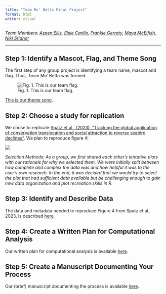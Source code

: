 ```yaml
---
title: "Team Mo' Betta Final Project"
format: html
editor: visual
---
```


*Team Members: [Aspen Ellis](https://github.com/boriellis), [Elsie Carillo](https://github.com/misselsie10), [Frankie Gerraty](https://github.com/fgerraty), [Maya McElfish](https://github.com/Blinkosaur), [Niki Sridhar](https://github.com/nikita-sridhar)*

------------------------------------------------------------------------

## Step 1: Identify a Mascot, Flag, and Theme Song

The first step of any group project is identifying a team name, mascot and flag. Thus, Team Mo' Betta was formed.

![Fig. 1. This is our team flag.](images/flag.jpg)

[This is our theme song](https://www.youtube.com/watch?v=GEut_r-B0_w).

## Step 2: Choose a study for replication

We chose to replicate [Spatz et al., (2023), "Tracking the global application of conservation translocation and social attraction to reverse seabird declines"](https://www.pnas.org/doi/epdf/10.1073/pnas.2214574120). We plan to reproduce figure 4:

![](images/figure_to_replicate.jpg)

*Selection Methods: As a group, we first shared each other's tentative plots with our rationale for why we selected them. We were initially split between how complete and complex the data was and how helpful it was to the user's own research. In the end, it was decided that we would try to select the plot that had sufficient data available but be challenging enough to gain new data organization and plot recreation skills in R.*

## Step 3: Identify and Describe Data

The data and metadata needed to reproduce Figure 4 from Spatz et al., 2023, is described [here](data_description.html).

## Step 4: Create a Written Plan for Computational Analysis

Our written plan for computational analysis is available [here](computational_analysis_plan.html).

## Step 5: Create a Manuscript Documenting Your Process

Our (brief) manuscript documenting the process is available [here](paper.html).
